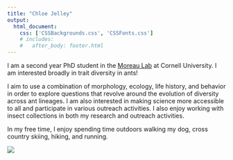 ```yaml
---
title: "Chloe Jelley"
output: 
  html_document:
    css: ['CSSBackgrounds.css', 'CSSFonts.css']
    # includes:
    #   after_body: footer.html
---
```


<!-- This adds my headshot, floating to the left of the text and with 20 pixels of padding around it.  -->

<!-- <script>
   $(document).ready(function() {
     $head = $('#header');
     $head.prepend('<img src=\"images/madagascar_fieldwork.jpg\" style=\"float: left;width: 300px;padding: 20px\"/>')
   });
</script> -->


I am a second year PhD student in the [Moreau Lab](https://www.moreaulab.entomology.cornell.edu/) at Cornell University. I am interested broadly in trait diversity in ants!

I aim to use a combination of morphology, ecology, life history, and behavior in order to explore questions that revolve around the evolution of diversity across ant lineages. I am also interested in making science more accessible to all and participate in various outreach activities. I also enjoy working with insect collections in both my research and outreach activities. 

In my free time, I enjoy spending time outdoors walking my dog, cross country skiing, hiking, and running. 

![](images/madagascar_fieldwork.jpg)